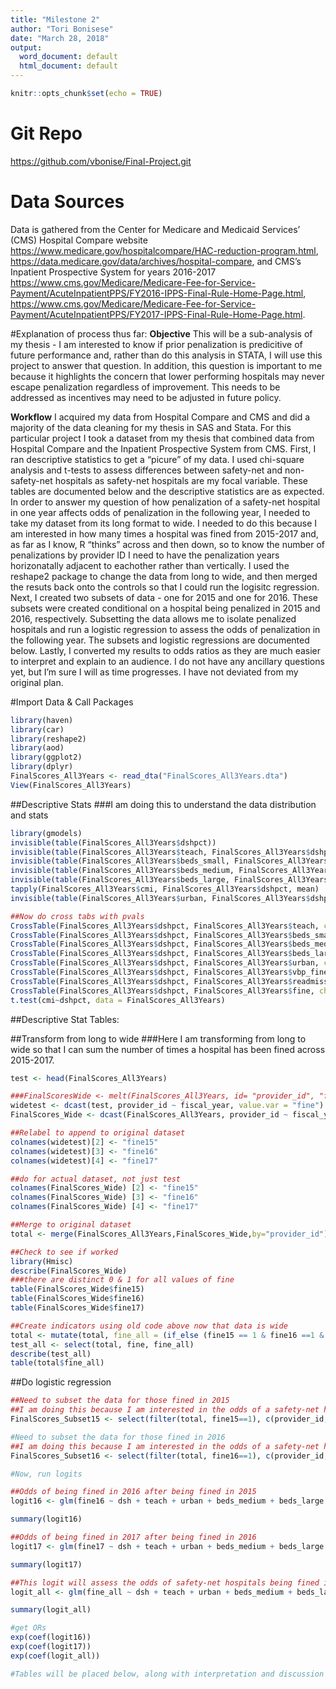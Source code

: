 ```yaml
---
title: "Milestone 2"
author: "Tori Bonisese"
date: "March 28, 2018"
output:
  word_document: default
  html_document: default
---
```


```r
knitr::opts_chunk$set(echo = TRUE)
```

# Git Repo
[https://github.com/vbonise/Final-Project.git](https://github.com/vbonise/Final-Project.git)

# Data Sources
Data is gathered from the Center for Medicare and Medicaid Services' (CMS)  Hospital Compare website  [https://www.medicare.gov/hospitalcompare/HAC-reduction-program.html](https://www.medicare.gov/hospitalcompare/HAC-reduction-program.html), [https://data.medicare.gov/data/archives/hospital-compare](https://data.medicare.gov/data/archives/hospital-compare), and CMS's Inpatient Prospective System for years 2016-2017 [https://www.cms.gov/Medicare/Medicare-Fee-for-Service-Payment/AcuteInpatientPPS/FY2016-IPPS-Final-Rule-Home-Page.html](https://www.cms.gov/Medicare/Medicare-Fee-for-Service-Payment/AcuteInpatientPPS/FY2016-IPPS-Final-Rule-Home-Page.html),  [https://www.cms.gov/Medicare/Medicare-Fee-for-Service-Payment/AcuteInpatientPPS/FY2017-IPPS-Final-Rule-Home-Page.html](https://www.cms.gov/Medicare/Medicare-Fee-for-Service-Payment/AcuteInpatientPPS/FY2017-IPPS-Final-Rule-Home-Page.html).


#Explanation of process thus far:
**Objective**
This will be a sub-analysis of my thesis - I am interested to know if prior penalization is predicitive of future performance and, rather than do this analysis in STATA, I will use this project to answer that question. In addition, this question is important to me because it highlights the concern that lower performing hospitals may never escape penalization regardless of improvement. This needs to be addressed as incentives may need to be adjusted in future policy.

**Workflow**
I acquired my data from Hospital Compare and CMS and did a majority of the data cleaning for my thesis in SAS and Stata. For this particular project I took a dataset from my thesis that combined data from Hospital Compare and the Inpatient Prospective System from CMS. First, I ran descriptive statistics to get a "picure" of my data. I used chi-square analysis and t-tests to assess differences between safety-net and non-safety-net hospitals as safety-net hospitals are my focal variable. These tables are documented below and the descriptive statistics are as expected. 
In order to answer my question of how penalization of a safety-net hospital in one year affects odds of penalization in the following year, I needed to take my dataset from its long format to wide. I needed to do this because I am interested in how many times a hospital was fined from 2015-2017 and, as far as I know, R "thinks" across and then down, so to know the number of penalizations by provider ID I need to have the penalization years horizonatally adjacent to eachother rather than vertically. I used the reshape2 package to change the data from long to wide, and then merged the resuts back onto the controls so that I could run the logisitc regression. Next, I created two subsets of data - one for 2015 and one for 2016. These subsets were created conditional on a hospital being penalized in 2015 and 2016, respectively. Subsetting the data allows me to isolate penalized hospitals and run a logistic regression to assess the odds of penalization in the following year. The subsets and logistic regressions are documented below. Lastly, I converted my results to odds ratios as they are much easier to interpret and explain to an audience. I do not have any ancillary questions yet, but I'm sure I will as time progresses. I have not deviated from my original plan.

#Import Data & Call Packages
```r
library(haven)
library(car)
library(reshape2)
library(aod)
library(ggplot2)
library(dplyr)
FinalScores_All3Years <- read_dta("FinalScores_All3Years.dta")
View(FinalScores_All3Years)
```

##Descriptive Stats
###I am doing this to understand the data distribution and stats 
```r
library(gmodels)
invisible(table(FinalScores_All3Years$dshpct))
invisible(table(FinalScores_All3Years$teach, FinalScores_All3Years$dshpct))
invisible(table(FinalScores_All3Years$beds_small, FinalScores_All3Years$dshpct))
invisible(table(FinalScores_All3Years$beds_medium, FinalScores_All3Years$dshpct))
invisible(table(FinalScores_All3Years$beds_large, FinalScores_All3Years$dshpct))
tapply(FinalScores_All3Years$cmi, FinalScores_All3Years$dshpct, mean)
invisible(table(FinalScores_All3Years$urban, FinalScores_All3Years$dshpct))

##Now do cross tabs with pvals
CrossTable(FinalScores_All3Years$dshpct, FinalScores_All3Years$teach, chisq=TRUE, format="SAS")
CrossTable(FinalScores_All3Years$dshpct, FinalScores_All3Years$beds_small, chisq = TRUE)
CrossTable(FinalScores_All3Years$dshpct, FinalScores_All3Years$beds_medium, chisq = TRUE)
CrossTable(FinalScores_All3Years$dshpct, FinalScores_All3Years$beds_large, chisq = TRUE)
CrossTable(FinalScores_All3Years$dshpct, FinalScores_All3Years$urban, chisq = TRUE)
CrossTable(FinalScores_All3Years$dshpct, FinalScores_All3Years$vbp_fine, chisq = TRUE)
CrossTable(FinalScores_All3Years$dshpct, FinalScores_All3Years$readmiss_fine, chisq = TRUE)
CrossTable(FinalScores_All3Years$dshpct, FinalScores_All3Years$fine, chisq = TRUE)
t.test(cmi~dshpct, data = FinalScores_All3Years)

```

##Descriptive Stat Tables:







##Transform from long to wide
###Here I am transforming from long to wide so that I can sum the number of times a hospital has been fined across 2015-2017.
```r

test <- head(FinalScores_All3Years)

###FinalScoresWide <- melt(FinalScores_All3Years, id= "provider_id", "fiscal_year")
widetest <- dcast(test, provider_id ~ fiscal_year, value.var = "fine")
FinalScores_Wide <- dcast(FinalScores_All3Years, provider_id ~ fiscal_year, value.var = "fine")

##Relabel to append to original dataset
colnames(widetest)[2] <- "fine15"
colnames(widetest)[3] <- "fine16"
colnames(widetest)[4] <- "fine17"

##do for actual dataset, not just test
colnames(FinalScores_Wide) [2] <- "fine15"
colnames(FinalScores_Wide) [3] <- "fine16"
colnames(FinalScores_Wide) [4] <- "fine17"

##Merge to original dataset
total <- merge(FinalScores_All3Years,FinalScores_Wide,by="provider_id")

##Check to see if worked
library(Hmisc)
describe(FinalScores_Wide)
###there are distinct 0 & 1 for all values of fine
table(FinalScores_Wide$fine15)
table(FinalScores_Wide$fine16)
table(FinalScores_Wide$fine17)

##Create indicators using old code above now that data is wide
total <- mutate(total, fine_all = (if_else (fine15 == 1 & fine16 ==1 & fine17 == 1, 1, 0)))
test_all <- select(total, fine, fine_all)
describe(test_all)
table(total$fine_all)
```

##Do logistic regression
```r
##Need to subset the data for those fined in 2015
##I am doing this because I am interested in the odds of a safety-net hospital being fined in 2016 conditional on their being fined in 2015
FinalScores_Subset15 <- select(filter(total, fine15==1), c(provider_id, fiscal_year, fine, fine15, fine16, fine17, dsh, teach, urban, beds_small, beds_medium, beds_large, readmiss_fine, vbp_fine))

#Need to subset the data for those fined in 2016
##I am doing this because I am interested in the odds of a safety-net hospital being fined in 2017 conditional on their being fined in 2016
FinalScores_Subset16 <- select(filter(total, fine16==1), c(provider_id, fiscal_year, fine, fine15, fine16, fine17, dsh, teach, urban, beds_small, beds_medium, beds_large, readmiss_fine, vbp_fine))

#Now, run logits

##Odds of being fined in 2016 after being fined in 2015
logit16 <- glm(fine16 ~ dsh + teach + urban + beds_medium + beds_large +readmiss_fine + vbp_fine, data = FinalScores_Subset15, family=binomial(link="logit"))

summary(logit16)

##Odds of being fined in 2017 after being fined in 2016
logit17 <- glm(fine17 ~ dsh + teach + urban + beds_medium + beds_large +readmiss_fine + vbp_fine, data = FinalScores_Subset16, family=binomial(link="logit"))

summary(logit17)

##This logit will assess the odds of safety-net hospitals being fined in all 3 years
logit_all <- glm(fine_all ~ dsh + teach + urban + beds_medium + beds_large +readmiss_fine + vbp_fine, data = total, family=binomial(link="logit"))

summary(logit_all)

#get ORs
exp(coef(logit16))
exp(coef(logit17))
exp(coef(logit_all))

#Tables will be placed below, along with interpretation and discussion
```

